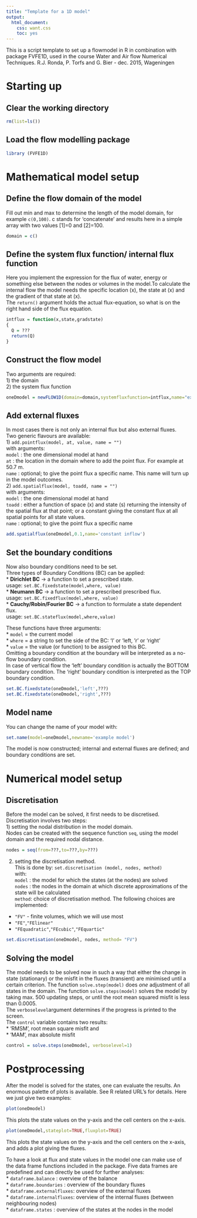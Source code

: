 ```yaml
---
title: "Template for a 1D model"
output: 
  html_document:
    css: want.css
    toc: yes
---
```


This is a script template to set up a flowmodel in R in combination with package FVFE1D, used in the course Water and Air flow Numerical Techniques.                    R.J. Ronda, P. Torfs and G. Bier - dec. 2015, Wageningen           

# Starting up

## Clear the working directory 
```r
rm(list=ls())
```

## Load the flow modelling package 
```r
library (FVFE1D)
```

# Mathematical model setup

## Define the flow domain of the model
Fill out min and max to determine the length of the model domain, for example `c(0,100)`. c stands for 'concatenate' and results here in a simple array with two values [1]=0 and [2]=100.

```r
domain = c()
```

## Define the system flux function/ internal flux function
Here you implement the expression for the flux of water, energy or something else between the nodes or volumes in the model.To calculate the internal flow the model needs the specific location (x), the state at (x) and the gradient of that state at (x).   
The `return()` argument holds the actual flux-equation, so what is on the right hand side of the flux equation. 

```r
intflux = function(x,state,gradstate)
{  
  Q = ???
  return(Q)
}
```

## Construct the flow model
Two arguments are required:   
1) the domain  
2) the system flux function 

```r
oneDmodel = newFLOW1D(domain=domain,systemfluxfunction=intflux,name="example model")
```

## Add external fluxes
In most cases there is not only an internal flux but also external fluxes.   
Two generic flavours are available:   
1) `add.pointflux(model, at, value, name = "")`   
with arguments:   
`model` : the one dimensional model at hand   
`at`    : the location in the domain where to add the point flux. For example at 50.7 m.   
`name`  : optional; to give the point flux a specific name. This name will turn up in the model outcomes.   
2) `add.spatialflux(model, toadd, name = "")`   
with arguments:   
`model` : the one dimensional model at hand   
`toadd` : either a function of space (x) and state (s) returning  the intensity of the spatial flux at that point; or a constant giving the constant flux at all spatial points for all state values.   
`name`  : optional; to give the point flux a specific name   

```r
add.spatialflux(oneDmodel,0.1,name='constant inflow')
```

## Set the boundary conditions

Now also boundary conditions need to be set.       
Three types of Boundary Conditions (BC) can be applied:      
* **Dirichlet BC** -> a function to set a prescribed state.   
  usage: `set.BC.fixedstate(model,where, value)`   
* **Neumann BC** -> a function to set a prescribed prescribed flux.     
  usage: `set.BC.fixedflux(model,where, value)`     
* **Cauchy/Robin/Fourier BC** -> a function to formulate a state dependent flux.     
  usage: `set.BC.stateflux(model,where,value)`   

These functions have three arguments:   
* `model` = the current model   
* `where` = a string to set the side of the BC: 'l' or 'left, 'r' or 'right'    
* `value` = the value (or function) to be assigned to this BC.   
Omitting a boundary condition at the boundary will be interpreted as a no-flow boundary condition.     
In case of vertical flow the 'left' boundary condition is actually the BOTTOM boundary condition. The 'right' boundary condition is interpreted as the TOP boundary condition.

```r
set.BC.fixedstate(oneDmodel,'left',???) 
set.BC.fixedstate(oneDmodel,'right',???)
```

## Model name
You can change the name of your model with:
```r
set.name(model=oneDmodel,newname='example model')
```

The model is now constructed; internal and external fluxes are defined; and boundary conditions are set.

# Numerical model setup 

## Discretisation
Before the model can be solved, it first needs to be discretised.
Discretisation involves two steps:   
1) setting the nodal distribution in the model domain.      
Nodes can be created with the sequence function `seq`, using the model domain and the required nodal distance.

```r
nodes = seq(from=???,to=???,by=???)
```

2) setting the discretisation method.      
This is done by: `set.discretisation (model, nodes, method)`   
with:   
`model` : the model for which the states (at the nodes) are solved   
`nodes` : the nodes in the domain at which discrete approximations of the state will be calculated   
`method`: choice of discretisation method. The following choices are implemented:    
* `"FV"` - finite volumes, which we will use most   
* `"FE"`,`"FElinear"`
* `"FEquadratic"`,`"FEcubic"`,`"FEquartic"`
 
```r
set.discretisation(oneDmodel, nodes, method= "FV")
```

## Solving the model 
The model needs to be solved now in such a way that either the change in state (stationary) or the misfit in the fluxes (transient) are minimised until a certain criterion.
The function `solve.step(model)` does *one* adjustment of all states in the domain. The function `solve.steps(model)` solves the model by taking max. 500 updating steps, or until the root mean squared misfit is less than 0.0005.   
The `verboselevel`argument determines if the progress is printed to the screen.    
The `control` variable contains two results:   
* 'RMSM', root mean square misfit and    
* 'MAM', max absolute misfit   
```r
control = solve.steps(oneDmodel, verboselevel=1)
```

# Postprocessing
After the model is solved for the states, one can evaluate the results. An enormous palette of plots is available. See R related URL's for details.
Here we just give two examples:

```r
plot(oneDmodel)
```
This plots the state values on the y-axis and the cell centers on the x-axis.

```r
plot(oneDmodel,stateplot=TRUE,fluxplot=TRUE)
```
This plots the state values on the y-axis and the cell centers on the x-axis, and adds a plot giving the fluxes.

To have a look at flux and state values in the model one can make use of the data frame functions included in the package.
Five data frames are predefined and can directly be used for further analyses:   
* `dataframe.balance`       : overview of the balance    
* `dataframe.boundaries`    : overview of the boundary fluxes   
* `dataframe.externalfluxes`: overview of the external fluxes   
* `dataframe.internalfluxes`: overview of the internal fluxes (between neighbouring nodes)   
* `dataframe.states`        : overview of the states at the nodes in the model   
